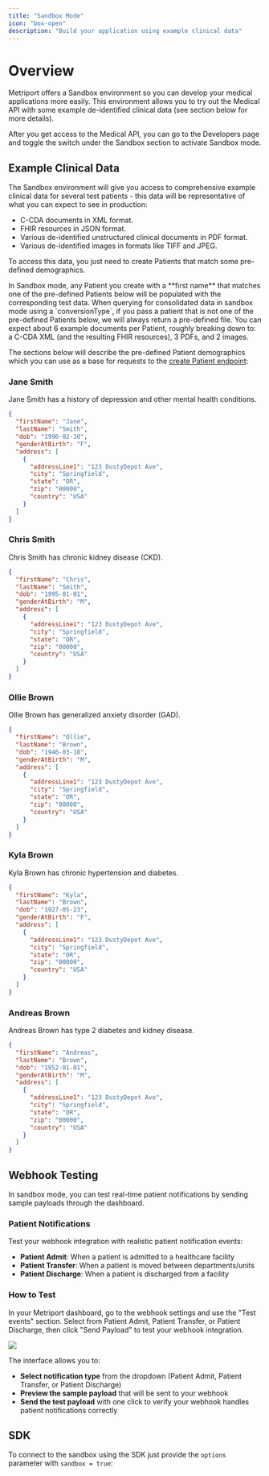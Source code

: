 ```yaml
---
title: "Sandbox Mode"
icon: "box-open"
description: "Build your application using example clinical data"
---
```


# Overview

Metriport offers a Sandbox environment so you can develop your medical applications more easily. This environment
allows you to try out the Medical API with some example de-identified clinical data (see section below for more details).

After you get access to the Medical API, you can go to the Developers page and toggle the switch under the Sandbox section to
activate Sandbox mode.

## Example Clinical Data

The Sandbox environment will give you access to comprehensive example clinical data for several
test patients - this data will be representative of what you can expect to see in production:

- C-CDA documents in XML format.
- FHIR resources in JSON format.
- Various de-identified unstructured clinical documents in PDF format.
- Various de-identified images in formats like TIFF and JPEG.

To access this data, you just need to create Patients that match some pre-defined
demographics.

<Warning>
  In Sandbox mode, any Patient you create with a **first
  name** that matches one of the pre-defined Patients below
  will be populated with the corresponding test data.
</Warning>

<Warning>
  When querying for consolidated data in sandbox mode using
  a `conversionType`, if you pass a patient that is not one
  of the pre-defined Patients below, we will always return a
  pre-defined file.
</Warning>

<Tip>
  You can expect about 6 example documents per Patient,
  roughly breaking down to: a C-CDA XML (and the resulting
  FHIR resources), 3 PDFs, and 2 images.
</Tip>

The sections below will describe the pre-defined Patient demographics which you can use
as a base for requests to the [create Patient endpoint](/medical-api/api-reference/patient/create-patient):

### Jane Smith

Jane Smith has a history of depression and other mental health conditions.

```json
{
  "firstName": "Jane",
  "lastName": "Smith",
  "dob": "1996-02-10",
  "genderAtBirth": "F",
  "address": [
    {
      "addressLine1": "123 DustyDepot Ave",
      "city": "Springfield",
      "state": "OR",
      "zip": "00000",
      "country": "USA"
    }
  ]
}
```

### Chris Smith

Chris Smith has chronic kidney disease (CKD).

```json
{
  "firstName": "Chris",
  "lastName": "Smith",
  "dob": "1995-01-01",
  "genderAtBirth": "M",
  "address": [
    {
      "addressLine1": "123 DustyDepot Ave",
      "city": "Springfield",
      "state": "OR",
      "zip": "00000",
      "country": "USA"
    }
  ]
}
```

### Ollie Brown

Ollie Brown has generalized anxiety disorder (GAD).

```json
{
  "firstName": "Ollie",
  "lastName": "Brown",
  "dob": "1946-03-18",
  "genderAtBirth": "M",
  "address": [
    {
      "addressLine1": "123 DustyDepot Ave",
      "city": "Springfield",
      "state": "OR",
      "zip": "00000",
      "country": "USA"
    }
  ]
}
```

### Kyla Brown

Kyla Brown has chronic hypertension and diabetes.

```json
{
  "firstName": "Kyla",
  "lastName": "Brown",
  "dob": "1927-05-23",
  "genderAtBirth": "F",
  "address": [
    {
      "addressLine1": "123 DustyDepot Ave",
      "city": "Springfield",
      "state": "OR",
      "zip": "00000",
      "country": "USA"
    }
  ]
}
```

### Andreas Brown

Andreas Brown has type 2 diabetes and kidney disease.

```json
{
  "firstName": "Andreas",
  "lastName": "Brown",
  "dob": "1952-01-01",
  "genderAtBirth": "M",
  "address": [
    {
      "addressLine1": "123 DustyDepot Ave",
      "city": "Springfield",
      "state": "OR",
      "zip": "00000",
      "country": "USA"
    }
  ]
}
```

## Webhook Testing

In sandbox mode, you can test real-time patient notifications by sending sample payloads through the dashboard.

### Patient Notifications

Test your webhook integration with realistic patient notification events:

- **Patient Admit**: When a patient is admitted to a healthcare facility
- **Patient Transfer**: When a patient is moved between departments/units
- **Patient Discharge**: When a patient is discharged from a facility

### How to Test

In your Metriport dashboard, go to the webhook settings and use the "Test events" section. Select from Patient Admit, Patient Transfer, or Patient Discharge, then click "Send Payload" to test your webhook integration.

<img className="h-100" src="/images/test-events.png" />

The interface allows you to:

- **Select notification type** from the dropdown (Patient Admit, Patient Transfer, or Patient Discharge)
- **Preview the sample payload** that will be sent to your webhook
- **Send the test payload** with one click to verify your webhook handles patient notifications correctly

## SDK

To connect to the sandbox using the SDK just provide the `options` parameter with `sandbox = true`:

<Snippet file="medical-api-init-with-options.mdx" />
